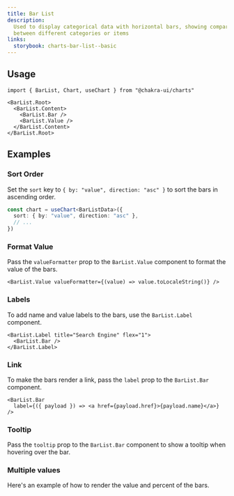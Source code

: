 ```yaml
---
title: Bar List
description:
  Used to display categorical data with horizontal bars, showing comparisons
  between different categories or items
links:
  storybook: charts-bar-list--basic
---
```


<ExampleTabs name="charts/bar-list-basic" />

## Usage

```tsx
import { BarList, Chart, useChart } from "@chakra-ui/charts"
```

```tsx
<BarList.Root>
  <BarList.Content>
    <BarList.Bar />
    <BarList.Value />
  </BarList.Content>
</BarList.Root>
```

## Examples

### Sort Order

Set the `sort` key to `{ by: "value", direction: "asc" }` to sort the bars in
ascending order.

```ts
const chart = useChart<BarListData>({
  sort: { by: "value", direction: "asc" },
  // ...
})
```

<ExampleTabs name="charts/bar-list-ascending" />

### Format Value

Pass the `valueFormatter` prop to the `BarList.Value` component to format the
value of the bars.

```tsx /valueFormatter={(value) => value.toLocaleString()}/
<BarList.Value valueFormatter={(value) => value.toLocaleString()} />
```

<ExampleTabs name="charts/bar-list-with-formatter" />

### Labels

To add name and value labels to the bars, use the `BarList.Label` component.

```tsx
<BarList.Label title="Search Engine" flex="1">
  <BarList.Bar />
</BarList.Label>
```

<ExampleTabs name="charts/bar-list-with-label" />

### Link

To make the bars render a link, pass the `label` prop to the `BarList.Bar`
component.

```tsx
<BarList.Bar
  label={({ payload }) => <a href={payload.href}>{payload.name}</a>}
/>
```

<ExampleTabs name="charts/bar-list-with-link" />

### Tooltip

Pass the `tooltip` prop to the `BarList.Bar` component to show a tooltip when
hovering over the bar.

<ExampleTabs name="charts/bar-list-with-tooltip" />

### Multiple values

Here's an example of how to render the value and percent of the bars.

<ExampleTabs name="charts/bar-list-with-multi-value" />
